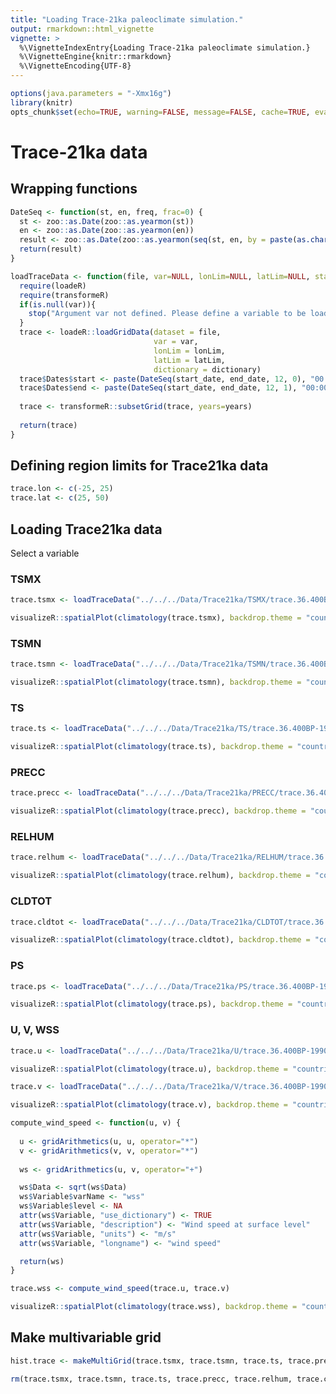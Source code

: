 ```yaml
---
title: "Loading Trace-21ka paleoclimate simulation."
output: rmarkdown::html_vignette
vignette: >
  %\VignetteIndexEntry{Loading Trace-21ka paleoclimate simulation.}
  %\VignetteEngine{knitr::rmarkdown}
  %\VignetteEncoding{UTF-8}
---
```


```r
options(java.parameters = "-Xmx16g")
library(knitr)
opts_chunk$set(echo=TRUE, warning=FALSE, message=FALSE, cache=TRUE, eval = FALSE)
```

# Trace-21ka data

## Wrapping functions
```r
DateSeq <- function(st, en, freq, frac=0) {
  st <- zoo::as.Date(zoo::as.yearmon(st)) 
  en <- zoo::as.Date(zoo::as.yearmon(en)) 
  result <- zoo::as.Date(zoo::as.yearmon(seq(st, en, by = paste(as.character(12/freq), "months"))), frac = frac)
  return(result)
}

loadTraceData <- function(file, var=NULL, lonLim=NULL, latLim=NULL, start_date="1551-01-01", end_date="1990-12-31", years=1961:1990, dictionary=FALSE) {
  require(loadeR)
  require(transformeR)
  if(is.null(var)){
    stop("Argument var not defined. Please define a variable to be loaded.")
  } 
  trace <- loadeR::loadGridData(dataset = file,
                                var = var,
                                lonLim = lonLim,
                                latLim = latLim, 
                                dictionary = dictionary)
  trace$Dates$start <- paste(DateSeq(start_date, end_date, 12, 0), "00:00:00 GMT", sep = " ")
  trace$Dates$end <- paste(DateSeq(start_date, end_date, 12, 1), "00:00:00 GMT", sep = " ")
  
  trace <- transformeR::subsetGrid(trace, years=years)  
  
  return(trace)
}

```



## Defining region limits for Trace21ka data

```r
trace.lon <- c(-25, 25)
trace.lat <- c(25, 50)
```

## Loading Trace21ka data {.tabset} 

Select a variable 

### TSMX

```r
trace.tsmx <- loadTraceData("../../../Data/Trace21ka/TSMX/trace.36.400BP-1990CE.cam2.h0.TSMX.2160101-2204012.nc", var="tasmax", lonLim=trace.lon, latLim = trace.lat, dictionary="../../../Data/Trace21ka/dictionary.dic")

visualizeR::spatialPlot(climatology(trace.tsmx), backdrop.theme = "countries", rev.colors=TRUE)
```

### TSMN

```r
trace.tsmn <- loadTraceData("../../../Data/Trace21ka/TSMN/trace.36.400BP-1990CE.cam2.h0.TSMN.2160101-2204012.nc", var="tasmin", lonLim=trace.lon, latLim = trace.lat, dictionary="../../../Data/Trace21ka/dictionary.dic")

visualizeR::spatialPlot(climatology(trace.tsmn), backdrop.theme = "countries", rev.colors=TRUE)
```

### TS

```r
trace.ts <- loadTraceData("../../../Data/Trace21ka/TS/trace.36.400BP-1990CE.cam2.h0.TS.2160101-2204012.nc", var="tas", lonLim=trace.lon, latLim = trace.lat, dictionary="../../../Data/Trace21ka/dictionary.dic")

visualizeR::spatialPlot(climatology(trace.ts), backdrop.theme = "countries", rev.colors=TRUE)
```

### PRECC

```r
trace.precc <- loadTraceData("../../../Data/Trace21ka/PRECC/trace.36.400BP-1990CE.cam2.h0.PRECC.2160101-2204012.nc", var="pr", lonLim=trace.lon, latLim = trace.lat, dictionary="../../../Data/Trace21ka/dictionary.dic")

visualizeR::spatialPlot(climatology(trace.precc), backdrop.theme = "countries")
```

### RELHUM

```r
trace.relhum <- loadTraceData("../../../Data/Trace21ka/RELHUM/trace.36.400BP-1990CE.cam2.h0.RELHUM.2160101-2204012.nc", var="hurs@992.5561", lonLim=trace.lon, latLim = trace.lat, dictionary="../../../Data/Trace21ka/dictionary.dic")

visualizeR::spatialPlot(climatology(trace.relhum), backdrop.theme = "countries")
```

### CLDTOT

```r
trace.cldtot <- loadTraceData("../../../Data/Trace21ka/CLDTOT/trace.36.400BP-1990CE.cam2.h0.CLDTOT.2160101-2204012.nc", var="cldtot", lonLim=trace.lon, latLim = trace.lat, dictionary="../../../Data/Trace21ka/dictionary.dic")

visualizeR::spatialPlot(climatology(trace.cldtot), backdrop.theme = "countries")
```

### PS

```r
trace.ps <- loadTraceData("../../../Data/Trace21ka/PS/trace.36.400BP-1990CE.cam2.h0.PS.2160101-2204012.nc", var="ps", lonLim=trace.lon, latLim = trace.lat, dictionary="../../../Data/Trace21ka/dictionary.dic")

visualizeR::spatialPlot(climatology(trace.ps), backdrop.theme = "countries")
```

### U, V, WSS

```r
trace.u <- loadTraceData("../../../Data/Trace21ka/U/trace.36.400BP-1990CE.cam2.h0.U.2160101-2204012.nc", var="u@992.5561", lonLim=trace.lon, latLim = trace.lat, dictionary="../../../Data/Trace21ka/dictionary.dic")

visualizeR::spatialPlot(climatology(trace.u), backdrop.theme = "countries")
```

```r
trace.v <- loadTraceData("../../../Data/Trace21ka/V/trace.36.400BP-1990CE.cam2.h0.V.2160101-2204012.nc", var="v@992.5561", lonLim=trace.lon, latLim = trace.lat, dictionary="../../../Data/Trace21ka/dictionary.dic")

visualizeR::spatialPlot(climatology(trace.v), backdrop.theme = "countries")
```

```r
compute_wind_speed <- function(u, v) {
  
  u <- gridArithmetics(u, u, operator="*")
  v <- gridArithmetics(v, v, operator="*")
  
  ws <- gridArithmetics(u, v, operator="+")

  ws$Data <- sqrt(ws$Data)
  ws$Variable$varName <- "wss"
  ws$Variable$level <- NA
  attr(ws$Variable, "use_dictionary") <- TRUE
  attr(ws$Variable, "description") <- "Wind speed at surface level"
  attr(ws$Variable, "units") <- "m/s"
  attr(ws$Variable, "longname") <- "wind speed"

  return(ws)
}

trace.wss <- compute_wind_speed(trace.u, trace.v)

visualizeR::spatialPlot(climatology(trace.wss), backdrop.theme = "countries")
```


## Make multivariable grid

```r
hist.trace <- makeMultiGrid(trace.tsmx, trace.tsmn, trace.ts, trace.precc, trace.relhum, trace.cldtot, trace.ps, trace.wss)

rm(trace.tsmx, trace.tsmn, trace.ts, trace.precc, trace.relhum, trace.cldtot, trace.ps, trace.wss, trace.u, trace.v)
```


